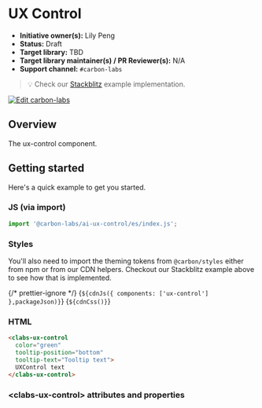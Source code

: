 
<Meta of={UXControlStories} />

# UX Control

- **Initiative owner(s):** Lily Peng
- **Status:** Draft
- **Target library:** TBD
- **Target library maintainer(s) / PR Reviewer(s):** N/A
- **Support channel:** `#carbon-labs`

> 💡 Check our
> [Stackblitz](https://stackblitz.com/github/carbon-design-system/carbon-labs/tree/main/packages/ux-control/examples/ux-control)
> example implementation.

[![Edit carbon-labs](https://developer.stackblitz.com/img/open_in_stackblitz.svg)](https://stackblitz.com/github/carbon-design-system/carbon-labs/tree/main/packages/ux-control/examples/ux-control)

## Overview

The ux-control component.

## Getting started

Here's a quick example to get you started.

### JS (via import)

```javascript
import '@carbon-labs/ai-ux-control/es/index.js';
```

### Styles

You'll also need to import the theming tokens from `@carbon/styles` either from
npm or from our CDN helpers. Checkout our Stackblitz example above to see how
that is implemented.

{/* prettier-ignore */}
<Markdown>{`${cdnJs({ components: ['ux-control'] },packageJson)}`}</Markdown>
<Markdown>{`${cdnCss()}`}</Markdown>

### HTML

```html
<clabs-ux-control
  color="green"
  tooltip-position="bottom"
  tooltip-text="Tooltip text">
  UXControl text
</clabs-ux-control>
```

### &lt;clabs-ux-control&gt; attributes and properties

<ArgTypes of="clabs-ux-control" />
